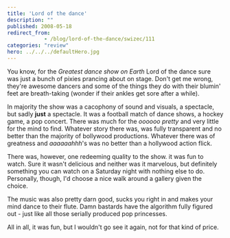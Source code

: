 ```yaml
---
title: 'Lord of the dance'
description: ""
published: 2008-05-18
redirect_from: 
            - /blog/lord-of-the-dance/swizec/111
categories: "review"
hero: ../../../defaultHero.jpg
---
```

You know, for the _Greatest dance show on Earth_ Lord of the dance sure was just a bunch of pixies prancing about on stage. Don&#x27;t get me wrong, they&#x27;re awesome dancers and some of the things they do with their blumin&#x27; feet are breath-taking (wonder if their ankles get sore after a while).

In majority the show was a cacophony of sound and visuals, a spectacle, but sadly **just** a spectacle. It was a football match of dance shows, a hockey game, a pop concert. There was much for the _oooooo pretty_ and very little for the mind to find. Whatever story there was, was fully transparent and no better than the majority of bollywood productions. Whatever there was of greatness and _aaaaaahhh_&#x27;s was no better than a hollywood action flick.

There was, however, one redeeming quality to the show. it was fun to watch. Sure it wasn&#x27;t delicious and neither was it marvelous, but definitely something you can watch on a Saturday night with nothing else to do. Personally, though, I&#x27;d choose a nice walk around a gallery given the choice.

The music was also pretty darn good, sucks you right in and makes your mind dance to their flute. Damn bastards have the algorithm fully figured out - just like all those serially produced pop princesses.

All in all, it was fun, but I wouldn&#x27;t go see it again, not for that kind of price.